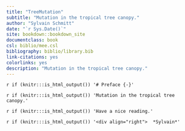 ```yaml
--- 
title: "TreeMutation"
subtitle: "Mutation in the tropical tree canopy."
author: "Sylvain Schmitt"
date: "`r Sys.Date()`"
site: bookdown::bookdown_site
documentclass: book
csl: biblio/mee.csl
bibliography: biblio/library.bib
link-citations: yes
colorlinks: yes
description: "Mutation in the tropical tree canopy."
---
```


`r if (knitr:::is_html_output()) '# Preface {-}'`

`r if (knitr:::is_html_output()) 'Mutation in the tropical tree canopy.'`

`r if (knitr:::is_html_output()) 'Have a nice reading.'`

`r if (knitr:::is_html_output()) '<div align="right">  *Sylvain*'`
